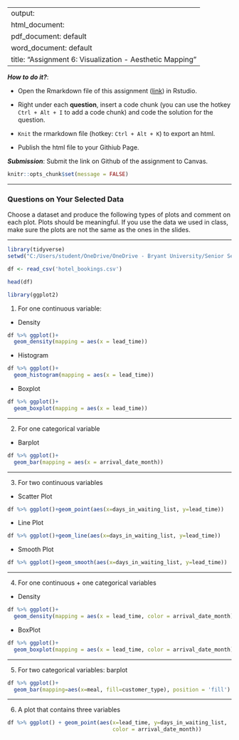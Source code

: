 
---
output: 
  html_document:
  pdf_document: default
  word_document: default
title: "Assignment 6: Visualization - Aesthetic Mapping"
---

***How to do it?***: 

- Open the Rmarkdown file of this assignment ([link](assignment6.Rmd)) in Rstudio. 

- Right under each **question**, insert  a code chunk (you can use the hotkey `Ctrl + Alt + I` to add a code chunk) and code the solution for the question. 

- `Knit` the rmarkdown file (hotkey: `Ctrl + Alt + K`) to export an html.  

-  Publish the html file to your Githiub Page. 

***Submission***: Submit the link on Github of the assignment to Canvas.

```r
knitr::opts_chunk$set(message = FALSE)
```

-------

### Questions on Your Selected Data

Choose a dataset and produce the following types of plots and comment on each plot. Plots should be meaningful. If you use the data we used in class, make sure the plots are not the same as the ones in the slides. 

-------

```r
library(tidyverse)
setwd("C:/Users/student/OneDrive/OneDrive - Bryant University/Senior Semester 1/MATH 421/Assignments/Math 421")

df <- read_csv('hotel_bookings.csv')

head(df)
```

```r
library(ggplot2)
```

1. For one continuous variable:

- Density

```r
df %>% ggplot()+
  geom_density(mapping = aes(x = lead_time))
```


- Histogram 

```r
df %>% ggplot()+
  geom_histogram(mapping = aes(x = lead_time))
```


- Boxplot

```r
df %>% ggplot()+
  geom_boxplot(mapping = aes(x = lead_time))
```


-------

2. For one categorical variable

- Barplot

```r
df %>% ggplot()+
  geom_bar(mapping = aes(x = arrival_date_month))
```


-------

3. For two continuous variables

- Scatter Plot

```r
df %>% ggplot()+geom_point(aes(x=days_in_waiting_list, y=lead_time))
```


- Line Plot

```r
df %>% ggplot()+geom_line(aes(x=days_in_waiting_list, y=lead_time))
```


- Smooth Plot

```r
df %>% ggplot()+geom_smooth(aes(x=days_in_waiting_list, y=lead_time))
```


-------

4. For one continuous + one categorical variables

- Density

```r
df %>% ggplot()+
  geom_density(mapping = aes(x = lead_time, color = arrival_date_month))
```


- BoxPlot

```r
df %>% ggplot()+
  geom_boxplot(mapping = aes(x = lead_time, color = arrival_date_month))
```


-------

5. For two categorical variables: barplot

```r
df %>% ggplot()+
  geom_bar(mapping=aes(x=meal, fill=customer_type), position = 'fill')
```


-------

6. A plot that contains three variables

```r
df %>% ggplot() + geom_point(aes(x=lead_time, y=days_in_waiting_list, 
                                 color = arrival_date_month))
```

